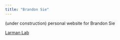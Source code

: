 ```yaml
---
title: "Brandon Sie"
---
```


(under construction) personal website for Brandon Sie

[Larman Lab](http://labs.pathology.jhu.edu/larman/)

